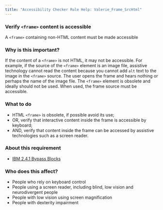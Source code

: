 ```yaml
---
title: "Accessibility Checker Rule Help: Valerie_Frame_SrcHtml"
---
```


<div className="toolHelp">
<Row>
<Column colLg={16} colMd={8} colSm={4} className="toolHead">

### Verify `<frame>` content is accessible

<div id="locLevel"></div>

A `<frame>` containing non-HTML content must be made accessible

</Column>
</Row>
<Row>
<Column colLg={11} colMd={5} colSm={4} className="toolMain">

### Why is this important?

If the content of a `<frame>` is not HTML, it may not be accessible. For example, if the source of the `<frame>` element is an image file, assistive technology cannot read the content because you cannot add `alt` text to the image in the `<frame>` source. The user opens the frame and hears nothing or perhaps the name of the image file. The `<frame>` element is obsolete and ideally should not be used. When used, the frame source must be accessible.

<div id="locSnippet"></div>

### What to do

 * HTML `<frame>` is obsolete, if possible avoid its use;
 * OR, verify that interactive content inside the frame is accessible by keyboard;
 * AND, verify that content inside the frame can be accessed by assistive technologies such as a screen reader.

</Column>
<Column colLg={5} colMd={3} colSm={4} className="toolLeft">

### About this requirement

* [IBM 2.4.1 Bypass Blocks](https://www.ibm.com/able/requirements/requirements/#2_4_1)

### Who does this affect?

 * People who rely on keyboard control
 * People using a screen reader, including blind, low vision and neurodivergent people
 * People with low vision using screen magnification
 * People with dexterity impairment

</Column>
</Row>
</div>

